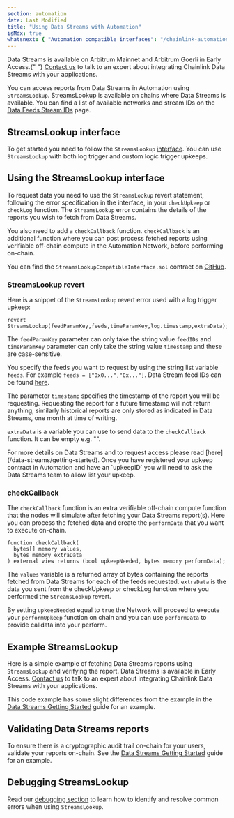 ```yaml
---
section: automation
date: Last Modified
title: "Using Data Streams with Automation"
isMdx: true
whatsnext: { "Automation compatible interfaces": "/chainlink-automation/automation-interfaces" }
---
```



<Aside type="note" title="Early Access">
  Data Streams is available on Arbitrum Mainnet and Arbitrum Goerli in Early Access.{" "}
  <a href="https://chainlinkcommunity.typeform.com/datastreams?#ref_id=docs">Contact us</a> to talk to an expert about
  integrating Chainlink Data Streams with your applications.
</Aside>

You can access reports from Data Streams in Automation using `StreamsLookup`. StreamsLookup is available on chains where Data Streams is available. You can find a list of available networks and stream IDs on the [Data Feeds Stream IDs](/data-streams/stream-ids) page.

## StreamsLookup interface

To get started you need to follow the `StreamsLookup` [interface](https://github.com/smartcontractkit/chainlink/blob/develop/contracts/src/v0.8/automation/interfaces/StreamsLookupCompatibleInterface.sol). You can use `StreamsLookup` with both log trigger and custom logic trigger upkeeps.

## Using the StreamsLookup interface

To request data you need to use the `StreamsLookup` revert statement, following the error specification in the interface, in your `checkUpkeep` or `checkLog` function. The `StreamsLookup` error contains the details of the reports you wish to fetch from Data Streams.

You also need to add a `checkCallback` function. `checkCallback` is an additional function where you can post process fetched reports using verifiable off-chain compute in the Automation Network, before performing on-chain.

You can find the `StreamsLookupCompatibleInterface.sol` contract on [GitHub](https://github.com/smartcontractkit/chainlink/blob/develop/contracts/src/v0.8/automation/interfaces/StreamsLookupCompatibleInterface.sol).

### StreamsLookup revert

Here is a snippet of the `StreamsLookup` revert error used with a log trigger upkeep:

```solidity
revert StreamsLookup(feedParamKey,feeds,timeParamKey,log.timestamp,extraData);
```

The `feedParamKey` parameter can only take the string value `feedIDs` and `timeParamKey` parameter can only take the string value `timestamp` and these are case-sensitive.

You specify the feeds you want to request by using the string list variable `feeds`. For example `feeds = ["0x0...","0x..."]`. Data Stream feed IDs can be found [here](/data-streams/stream-ids).

The parameter `timestamp` specifies the timestamp of the report you will be requesting. Requesting the report for a future timestamp will not return anything, similarly historical reports are only stored as indicated in Data Streams, one month at time of writing.

`extraData` is a variable you can use to send data to the `checkCallback` function. It can be empty e.g. "".

<Aside type="tip" title="Data Streams">
  For more details on Data Streams and to request access please read [here](/data-streams/getting-started). Once you
  have registered your upkeep contract in Automation and have an `upkeepID` you will need to ask the Data Streams team
  to allow list your upkeep.
</Aside>

### checkCallback

The `checkCallback` function is an extra verifiable off-chain compute function that the nodes will simulate after fetching your Data Streams report(s). Here you can process the fetched data and create the `performData` that you want to execute on-chain.

```solidity
function checkCallback(
  bytes[] memory values,
  bytes memory extraData
) external view returns (bool upkeepNeeded, bytes memory performData);
```

The `values` variable is a returned array of bytes containing the reports fetched from Data Streams for each of the feeds requested. `extraData` is the data you sent from the checkUpkeep or checkLog function where you performed the `StreamsLookup` revert.

By setting `upkeepNeeded` equal to `true` the Network will proceed to execute your `performUpkeep` function on chain and you can use `performData` to provide calldata into your perform.

## Example StreamsLookup

Here is a simple example of fetching Data Streams reports using `StreamsLookup` and verifying the report. Data Streams is available in Early Access. [Contact us](https://chainlinkcommunity.typeform.com/datastreams?#ref_id=docs) to talk to an expert about integrating Chainlink Data Streams with your applications.

This code example has some slight differences from the example in the [Data Streams Getting Started](/data-streams/getting-started) guide for an example.

<CodeSample src="/samples/DataStreams/StreamsUpkeep.sol" />

## Validating Data Streams reports

To ensure there is a cryptographic audit trail on-chain for your users, validate your reports on-chain. See the [Data Streams Getting Started](/data-streams/getting-started) guide for an example.

## Debugging StreamsLookup

Read our [debugging section](/chainlink-automation/debugging-errors) to learn how to identify and resolve common errors when using `StreamsLookup`.
